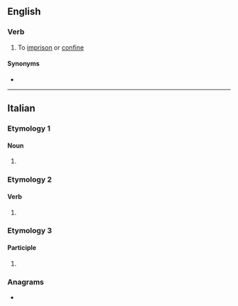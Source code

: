 ==English==

===Verb===
{{en-verb}}

# {{lb|en|rare}} To [[imprison]] or [[confine]]

====Synonyms====
* {{l|en|incarcerate}}

----

==Italian==

===Etymology 1===

====Noun====
{{head|it|noun form|g=f}}

# {{plural of|it|carcerata}}

===Etymology 2===

====Verb====
{{head|it|verb form}}

# {{inflection of|it|carcerare||2|p|pres|indc|;|2|p|impr}}

===Etymology 3===

====Participle====
{{head|it|past participle form|g=f-p}}

# {{feminine plural of|it|carcerato}}

===Anagrams===
* {{anagrams|it|a=aacceerrt|accertare|accerterà}}